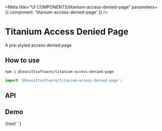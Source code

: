 

<Meta
  title="UI COMPONENTS/titanium-access-denied-page"
  parameters={{ component: 'titanium-access-denied-page' }}
/>

# Titanium Access Denied Page

A pre-styled access denied page

## How to use

```bash
npm i @leavittsoftware/titanium-access-denied-page
```

```js
import '@leavittsoftware/titanium-access-denied-page';
```

## API

<ArgsTable of="titanium-access-denied-page" />

## Demo

<Canvas withToolbar>
  <Story name="Docs">{html` <titanium-access-denied-page></titanium-access-denied-page> `}</Story>
</Canvas>
